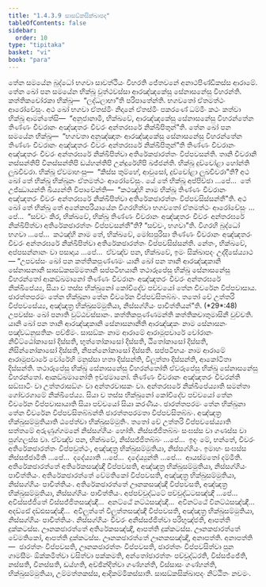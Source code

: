 ```yaml
---
title: "1.4.3.9 සාසඞ්කසික්ඛාපද"
tableOfContents: false
sidebar:
  order: 10
type: "tipitaka"
basket: "vi"
book: "para"
---
```



<DynamicBreadcrumb />

<Division number="652" book="para">

<Paragraph number="2400" book="para">
තේන සමයේන බුද්ධෝ භගවා සාවත්ථියං විහරති ජේතවනේ අනාථපිණ්ඩිකස්ස ආරාමේ. තේන ඛෝ පන සමයේන භික්ඛූ වුත්ථවස්සා ආරඤ්ඤකේසු සේනාසනේසු විහරන්ති. කත්තිකචෝරකා භික්ඛූ—  “ලද්ධලාභා”ති පරිපාතේන්ති. භගවතෝ ඒතමත්ථං ආරෝචේසුං. අථ ඛෝ භගවා ඒතස්මිං නිදානේ ඒතස්මිං පකරණේ ධම්මිං කථං කත්වා භික්ඛූ ආමන්තේසි—  “අනුජානාමි, භික්ඛවේ, ආරඤ්ඤකේසු සේනාසනේසු විහරන්තේන තිණ්ණං චීවරානං අඤ්ඤතරං චීවරං අන්තරඝරේ නික්ඛිපිතුන්”ති.
</Paragraph>

<Paragraph number="2401" book="para">
තේන ඛෝ පන සමයේන භික්ඛූ—  “භගවතා අනුඤ්ඤාතං ආරඤ්ඤකේසු සේනාසනේසු විහරන්තේන තිණ්ණං චීවරානං අඤ්ඤතරං චීවරං අන්තරඝරේ නික්ඛිපිතුන්”ති තිණ්ණං චීවරානං අඤ්ඤතරං චීවරං අන්තරඝරේ නික්ඛිපිත්වා අතිරේකඡාරත්තං විප්පවසන්ති. තානි චීවරානි නස්සන්තිපි විනස්සන්තිපි ඩය්හන්තිපි උන්දූරේහිපි ඛජ්ජන්ති. භික්ඛූ දුච්චෝළා හෝන්ති ලූඛචීවරා. භික්ඛූ ඒවමාහංසු—  “කිස්ස තුම්හේ, ආවුසෝ, දුච්චෝළා ලූඛචීවරා”ති? අථ ඛෝ තේ භික්ඛූ භික්ඛූනං ඒතමත්ථං ආරෝචේසුං. යේ තේ භික්ඛූ අප්පිච්ඡා …පේ…  තේ උජ්ඣායන්ති ඛිය්‍යන්ති විපාචේන්ති—  “කථඤ්හි නාම භික්ඛූ තිණ්ණං චීවරානං අඤ්ඤතරං චීවරං අන්තරඝරේ නික්ඛිපිත්වා අතිරේකඡාරත්තං විප්පවසිස්සන්තී”ති.
</Paragraph>

<Paragraph number="2402" book="para">
අථ ඛෝ තේ භික්ඛූ තේ අනේකපරියායේන විගරහිත්වා භගවතෝ ඒතමත්ථං ආරෝචේසුං …පේ…  “සච්චං කිර, භික්ඛවේ, භික්ඛූ තිණ්ණං චීවරානං අඤ්ඤතරං චීවරං අන්තරඝරේ නික්ඛිපිත්වා අතිරේකඡාරත්තං විප්පවසන්තී”ති? “සච්චං, භගවා”ති. විගරහි බුද්ධෝ භගවා …පේ…  කථඤ්හි නාම තේ, භික්ඛවේ, මෝඝපුරිසා තිණ්ණං චීවරානං අඤ්ඤතරං චීවරං අන්තරඝරේ නික්ඛිපිත්වා අතිරේකඡාරත්තං විප්පවසිස්සන්ති. නේතං, භික්ඛවේ, අප්පසන්නානං වා පසාදාය …පේ…  ඒවඤ්ච පන, භික්ඛවේ, ඉමං සික්ඛාපදං උද්දිසේය්‍යාථ—
</Paragraph>

</Division>
<Division number="653" book="para">

<Paragraph number="2403" book="para">
<Emphasis>“උපවස්සං ඛෝ පන කත්තිකපුණ්ණමං යානි ඛෝ පන තානි ආරඤ්ඤකානි සේනාසනානි සාසඞ්කසම්මතානි සප්පටිභයානි තථාරූපේසු භික්ඛු සේනාසනේසු විහරන්තෝ ආකඞ්ඛමානෝ තිණ්ණං චීවරානං අඤ්ඤතරං චීවරං අන්තරඝරේ නික්ඛිපේය්‍ය, සියා ච තස්ස භික්ඛුනෝ කෝචිදේව පච්චයෝ තේන චීවරේන විප්පවාසාය. ඡාරත්තපරමං තේන භික්ඛුනා තේන චීවරේන විප්පවසිතබ්බං. තතෝ චේ උත්තරි විප්පවසේය්‍ය, අඤ්ඤත්‍ර භික්ඛුසම්මුතියා, නිස්සග්ගියං පාචිත්තියන්”</Emphasis>ති. (*29*:<Emphasis>48</Emphasis>)
</Paragraph>

</Division>
<Division number="654" book="para">

<Paragraph number="2404" book="para">
<Emphasis>උපවස්සං ඛෝ පනා</Emphasis>ති වුට්ඨවස්සානං.
</Paragraph>

<Paragraph number="2405" book="para">
<Emphasis>කත්තිකපුණ්ණමන්</Emphasis>ති කත්තිකචාතුමාසිනී වුච්චති.
</Paragraph>

<Paragraph number="2406" book="para">
<Emphasis>යානි ඛෝ පන තානි ආරඤ්ඤකානි සේනාසනානී</Emphasis>ති <Emphasis>ආරඤ්ඤකං</Emphasis> නාම සේනාසනං පඤ්චධනුසතිකං පච්ඡිමං.
</Paragraph>

<Paragraph number="2407" book="para">
<Emphasis>සාසඞ්කං</Emphasis> නාම ආරාමේ ආරාමූපචාරේ චෝරානං නිවිට්ඨෝකාසෝ දිස්සති, භුත්තෝකාසෝ දිස්සති, ඨිතෝකාසෝ දිස්සති, නිසින්නෝකාසෝ දිස්සති, නිපන්නෝකාසෝ දිස්සති.
</Paragraph>

<Paragraph number="2408" book="para">
<Emphasis>සප්පටිභයං</Emphasis> නාම ආරාමේ ආරාමූපචාරේ චෝරේහි මනුස්සා හතා දිස්සන්ති, විලුත්තා දිස්සන්ති, ආකෝටිතා දිස්සන්ති.
</Paragraph>

<Paragraph number="2409" book="para">
<Emphasis>තථාරූපේසු භික්ඛු සේනාසනේසු විහරන්තෝ</Emphasis>ති ඒවරූපේසු භික්ඛු සේනාසනේසු විහරන්තෝ.
</Paragraph>

<Paragraph number="2410" book="para">
<Emphasis>ආකඞ්ඛමානෝ</Emphasis>ති ඉච්ඡමානෝ.
</Paragraph>

<Paragraph number="2411" book="para">
<Emphasis>තිණ්ණං චීවරානං අඤ්ඤතරං චීවරන්</Emphasis>ති සඞ්ඝාටිං වා උත්තරාසඞ්ගං වා අන්තරවාසකං වා.
</Paragraph>

<Paragraph number="2412" book="para">
<Emphasis>අන්තරඝරේ නික්ඛිපේය්‍යා</Emphasis>ති සමන්තා ගෝචරගාමේ නික්ඛිපේය්‍ය.
</Paragraph>

<Paragraph number="2413" book="para">
<Emphasis>සියා ච තස්ස භික්ඛුනෝ කෝචිදේව පච්චයෝ තේන චීවරේන විප්පවාසායා</Emphasis>ති සියා පච්චයෝ සියා කරණීයං.
</Paragraph>

<Paragraph number="2414" book="para">
<Emphasis>ඡාරත්තපරමං තේන භික්ඛුනා තේන චීවරේන විප්පවසිතබ්බන්</Emphasis>ති ඡාරත්තපරමතා විප්පවසිතබ්බං.
</Paragraph>

<Paragraph number="2415" book="para">
<Emphasis>අඤ්ඤත්‍ර භික්ඛුසම්මුතියා</Emphasis>ති ඨපේත්වා භික්ඛුසම්මුතිං.
</Paragraph>

<Paragraph number="2416" book="para">
<Emphasis>තතෝ චේ උත්තරි විප්පවසේය්‍යා</Emphasis>ති සත්තමේ අරුණුග්ගමනේ නිස්සග්ගියං හෝති. නිස්සජ්ජිතබ්බං සංඝස්ස වා ගණස්ස වා පුග්ගලස්ස වා. ඒවඤ්ච පන, භික්ඛවේ, නිස්සජ්ජිතබ්බං …පේ…  ඉදං මේ, භන්තේ, චීවරං අතිරේකඡාරත්තං විප්පවුත්ථං, අඤ්ඤත්‍ර භික්ඛුසම්මුතියා, නිස්සග්ගියං. ඉමාහං සංඝස්ස නිස්සජ්ජාමීති …පේ…  දදේය්‍යාති …පේ…  දදේය්‍යුන්ති …පේ…  ආයස්මතෝ දම්මීති.
</Paragraph>

</Division>
<Division number="655" book="para">

<Paragraph number="2417" book="para">
අතිරේකඡාරත්තේ අතිරේකසඤ්ඤී විප්පවසති, අඤ්ඤත්‍ර භික්ඛුසම්මුතියා, නිස්සග්ගියං පාචිත්තියං. අතිරේකඡාරත්තේ වේමතිකෝ විප්පවසති, අඤ්ඤත්‍ර භික්ඛුසම්මුතියා, නිස්සග්ගියං පාචිත්තියං. අතිරේකඡාරත්තේ ඌනකසඤ්ඤී විප්පවසති, අඤ්ඤත්‍ර භික්ඛුසම්මුතියා, නිස්සග්ගියං පාචිත්තියං. අප්පච්චුද්ධටේ පච්චුද්ධටසඤ්ඤී …පේ…  අවිස්සජ්ජිතේ විස්සජ්ජිතසඤ්ඤී…  අනට්ඨේ නට්ඨසඤ්ඤී…  අවිනට්ඨේ විනට්ඨසඤ්ඤී…  අදඩ්ඪේ දඩ්ඪසඤ්ඤී…  අවිලුත්තේ විලුත්තසඤ්ඤී විප්පවසති, අඤ්ඤත්‍ර භික්ඛුසම්මුතියා, නිස්සග්ගියං පාචිත්තියං.
</Paragraph>

<Paragraph number="2418" book="para">
නිස්සග්ගියං චීවරං අනිස්සජ්ජිත්වා පරිභුඤ්ජති, ආපත්ති දුක්කටස්ස. ඌනකඡාරත්තේ අතිරේකසඤ්ඤී, ආපත්ති දුක්කටස්ස. ඌනකඡාරත්තේ වේමතිකෝ, ආපත්ති දුක්කටස්ස. ඌනකඡාරත්තේ ඌනකසඤ්ඤී, අනාපත්ති.
</Paragraph>

</Division>
<Division number="656" book="para">

<Paragraph number="2419" book="para">
අනාපත්ති—  ඡාරත්තං විප්පවසති, ඌනකඡාරත්තං විප්පවසති, ඡාරත්තං විප්පවසිත්වා පුන ගාමසීමං ඕක්කමිත්වා වසිත්වා පක්කමති, අන්තෝඡාරත්තං පච්චුද්ධරති, විස්සජ්ජේති, නස්සති, විනස්සති, ඩය්හති, අච්ඡින්දිත්වා ගණ්හන්ති, විස්සාසං ගණ්හන්ති, භික්ඛුසම්මුතියා, උම්මත්තකස්ස, ආදිකම්මිකස්සාති.

</Paragraph>
</Division>

<Paragraph number="2420" type="center" book="para">
සාසඞ්කසික්ඛාපදං නිට්ඨිතං නවමං.
</Paragraph>